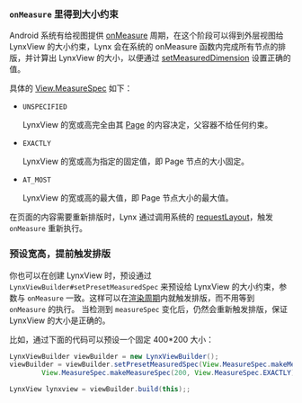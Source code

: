 ### `onMeasure` 里得到大小约束

Android 系统有给视图提供 [onMeasure](<https://developer.android.com/reference/android/view/View#onMeasure(int,%20int)>) 周期，在这个阶段可以得到外层视图给 LynxView 的大小约束，Lynx 会在系统的 onMeasure 函数内完成所有节点的排版，并计算出 LynxView 的大小，以便通过 [setMeasuredDimension](<https://developer.android.com/reference/android/view/View#setMeasuredDimension(int,%20int)>) 设置正确的值。

具体的 [View.MeasureSpec](https://developer.android.com/reference/android/view/View.MeasureSpec) 如下：

- `UNSPECIFIED`

  LynxView 的宽或高完全由其 [Page](/api/elements/built-in/page) 的内容决定，父容器不给任何约束。

- `EXACTLY`

  LynxView 的宽或高为指定的固定值，即 Page 节点的大小固定。

- `AT_MOST`

  LynxView 的宽或高的最大值，即 Page 节点大小的最大值。

在页面的内容需要重新排版时，Lynx 通过调用系统的 [requestLayout](<https://developer.android.com/reference/android/view/View#requestLayout()>)，触发 `onMeasure` 重新执行。

### 预设宽高，提前触发排版

你也可以在创建 LynxView 时，预设通过 `LynxViewBuilder#setPresetMeasuredSpec` 来预设给 LynxView 的大小约束，参数与 `onMeasure` 一致。这样可以在[渲染周期](guide/spec#pipeline)内就触发排版，而不用等到 `onMeasure` 的执行。
当检测到 `measureSpec` 变化后，仍然会重新触发排版，保证 LynxView 的大小是正确的。

比如，通过下面的代码可以预设一个固定 400\*200 大小：

```java
LynxViewBuilder viewBuilder = new LynxViewBuilder();
viewBuilder = viewBuilder.setPresetMeasuredSpec(View.MeasureSpec.makeMeasureSpec(400, View.MeasureSpec.EXACTLY),
        View.MeasureSpec.makeMeasureSpec(200, View.MeasureSpec.EXACTLY));

LynxView lynxview = viewBuilder.build(this);;
```
